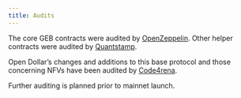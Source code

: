 ```yaml
---
title: Audits
---
```


The core GEB contracts were audited by [OpenZeppelin](https://github.com/reflexer-labs/geb-audits/tree/master/open-zeppelin/core-contracts). Other helper contracts were audited by [Quantstamp](https://github.com/reflexer-labs/geb-audits/tree/master/quantstamp/helper-contracts).

Open Dollar’s changes and additions to this base protocol and those concerning NFVs have been audited by [Code4rena](https://code4rena.com/contests/2023-10-open-dollar).

Further auditing is planned prior to mainnet launch.

